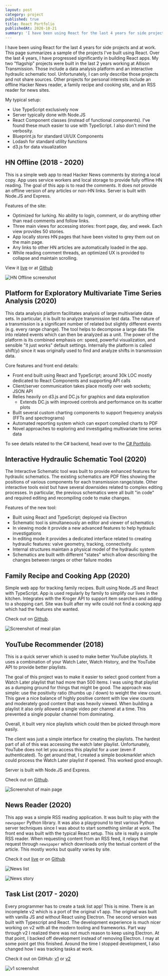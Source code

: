 ```yaml
---
layout: post
category: project
published: true
title: React Portfolio
publishedAt: 2020-10-21
summary: 'I have been using React for the last 4 years for side projects and at work. This page summarizes a sample of the projects I've built using React. Over the last 4 years, I have progressed significantly in building React apps. My two "flagship" projects were built in the last 2 years working at Allison Transmission. Those include a data analysis platform and an interactive hydraulic schematic tool. Unfortunately, I can only describe those projects and not share sources. Other projects for personal interests include an offline Hacker News reader, a family recipe and cooking site, and an RSS reader for news sites.'
---
```


I have been using React for the last 4 years for side projects and at work. This page summarizes a sample of the projects I've built using React. Over the last 4 years, I have progressed significantly in building React apps. My two "flagship" projects were built in the last 2 years working at Allison Transmission. Those include a data analysis platform and an interactive hydraulic schematic tool. Unfortunately, I can only describe those projects and not share sources. Other projects for personal interests include an offline Hacker News reader, a family recipe and cooking site, and an RSS reader for news sites.

My typical setup:

- Use TypeScript exclusively now
- Server typically done with Node.JS
- React Component classes (instead of functional components). I've found these much easier to use with TypeScript. I also don't mind the verbosity.
- Blueprint.js for standard UI/UX Components
- Lodash for standard utility functions
- d3.js for data visualization

## HN Offline (2018 - 2020)

This is a simple web app to read Hacker News comments by storing a local copy. App uses service workers and local storage to provide fully offline HN reading. The goal of this app is to read the comments. It does not provide an offline version of any articles or non-HN links. Server is built with Node.JS and Express.

Features of the site:

- Optimized for lurking. No ability to login, comment, or do anything other than read comments and follow links.
- Three main views for accessing stories: front page, day, and week. Each view provides 50 stories.
- App locally stores HN pages that have been visited to grey them out on the main page.
- Any links to other HN articles are automatically loaded in the app.
- While reading comment threads, an optimized UX is provided to collapse and maintain scrolling.

View it [live](https://hn.byroni.us) or at [Github](https://github.com/byronwall/hn-client)

![HN Offline screenshot](https://raw.githubusercontent.com/byronwall/hn-client/master/mobile.png)

## Platform for Exploratory Multivariate Time Series Analysis (2020)

This data analysis platform facilitates analysis of large multivariate data sets. In particular, it is built to analyze transmission test data. The nature of a transmission is a significant number of related but slightly different events (e.g. every range change). The tool helps to decompose a large data file into related events which can then be analyzed as a unit. The power of the platform is its combined emphasis on: speed, powerful visualization, and sensible "it just works" default settings. Internally the platform is called shift(y) since it was originally used to find and analyze shifts in transmission data.

Core features and front end details:

- Front end built using React and TypeScript; around 30k LOC mostly dedicated to React Components and supporting API calls
- Client/server communication takes place mostly over web sockets; JSON API
- Relies heavily on d3.js and DC.js for graphics and data exploration
  - Extends DC.js with improved controls and performance on its scatter plots
- Built several custom charting components to support frequency analysis (FFTs and spectrograms)
- Automated reporting system which can export compiled charts to PDF
- Novel approaches to exploring and investigating multivariate time series data

To see details related to the C# backend, head over to the [C# Portfolio](/project/c-sharp).

## Interactive Hydraulic Schematic Tool (2020)

The Interactive Schematic tool was built to provide enhanced features for hydraulic schematics. The existing schematics are PDF files showing the positions of various components for each transmission range/state. Other interactive tools exist but have several downsides related to complex editing processes. In particular, the previous schematics were all built "in code" and required editing and recompiling code to make changes.

Features of the new tool:

- Built using React and TypeScript; deployed via Electron
- Schematic tool is simultaneously an editor and viewer of schematics
- In viewing mode it provide a new advanced features to help hydraulic investigations
- In editing mode it provides a dedicated interface related to creating hydraulic features: valve geometry, tracking, connectivity
- Internal structures maintain a physical model of the hydraulic system
- Schematics are built with different "states" which allow describing the changes between ranges or other failure modes

## Family Recipe and Cooking App (2020)

Simple web app for tracking family recipes. Built using Node.JS and React with TypeScript. App is used regularly by family to simplify our lives in the kitchen. Integrates with the Kroger API to support item searches and adding to a shopping cart. Site was built after my wife could not find a cooking app which had the features she wanted.

Check out on [Github](https://github.com/byronwall/recipe-app).

![Screenshot of meal plan](https://raw.githubusercontent.com/byronwall/recipe-app/master/docs/meal_plan.png)

## YouTube Recommender (2018)

This is a quick server which is used to make better YouTube playlists. It uses a combination of your Watch Later, Watch History, and the YouTube API to provide better playlists.

The goal of this project was to make it easier to select good content from a Watch Later playlist that had more than 500 items. I was using that playlist as a dumping ground for things that might be good. The approach was simple: use the positivity ratio (thumbs up / down) to weight the view count. This gave a nice balance of highly positive content with low view counts and moderately good content that was heavily viewed. When building a playlist it also only allowed a single video per channel at a time. This prevented a single popular channel from dominating.

Overall, it built very nice playlists which could then be picked through more easily.

The client was just a simple interface for creating the playlists. The hardest part of all of this was accessing the watch later playlist. Unfortunately, YouTube does not let you access this playlist for a user (even if authenticated). To get around that, I created a simple bookmarklet which could process the Watch Later playlist if opened. This worked good enough.

Server is built with Node.JS and Express.

Check out on [Github](https://github.com/byronwall/youtube-recs).

![Screenshot of main page](https://raw.githubusercontent.com/byronwall/youtube-recs/master/docs/00-main-screen.png)

## News Reader (2020)

This app was a simple RSS reading application. It was built to play with the `newspaper` Python library. It was also a playground to test various Python server techniques since I was about to start something similar at work. The front end was built with the typical React setup. This site is really a simple RSS reader. When requesting content from an RSS feed, it relays that request through `newspaper` which downloads only the textual content of the article. This mostly works but quality varies by site.

Check it out [live](https://news.byroni.us) or on [Github](https://github.com/byronwall/news-project)

![News list](/images/posts/news-list.png)

![News story](/images/posts/news-story.png)

## Task List (2017 - 2020)

Every programmer has to create a task list app! This is mine. There is an incomplete v2 which is a port of the original v1 app. The original was built with vanilla JS and without React using Electron. The second version was built with Typescript and React. The development experience is much nicer working on v2 with all the modern tooling and frameworks. Part way through v2 I realized there was not much reason to keep using Electron. At that point, I backed off development instead of removing Electron. I may at some point get this finished. Around the time I stopped development, I also changed how I was tracking tasks at work.

Check it out on GitHub: [v1](https://github.com/byronwall/ElectronTasks) or [v2](https://github.com/byronwall/electron-tasks)

![v1 screenshot](/images/posts/electron-task.png)
